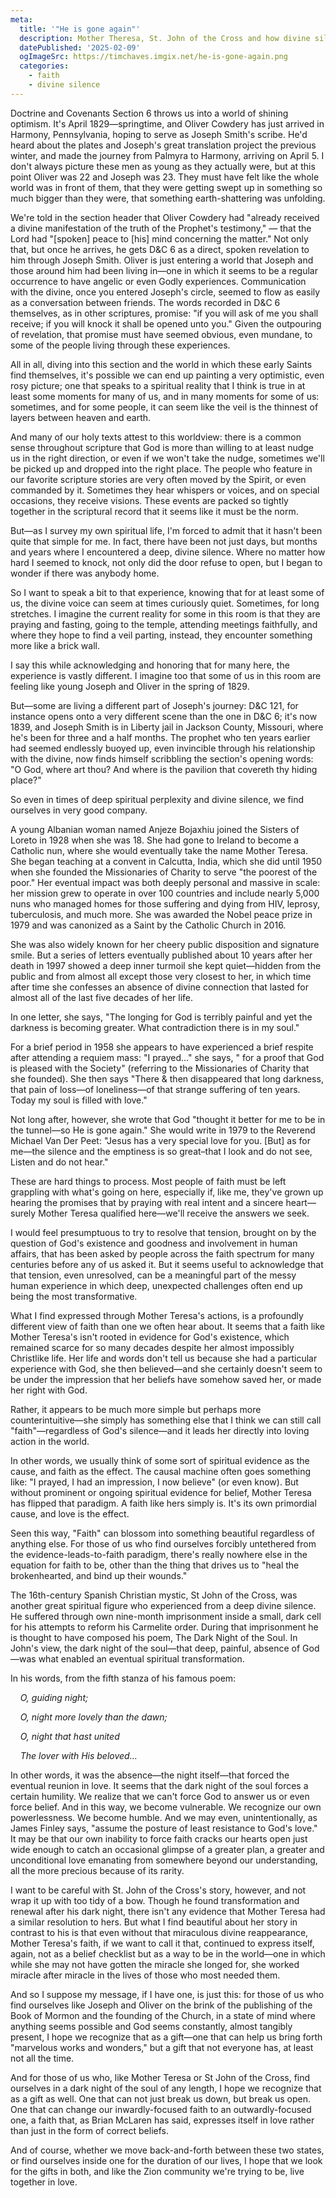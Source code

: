 ```yaml
---
meta:
  title: '"He is gone again"'
  description: Mother Theresa, St. John of the Cross and how divine silence might open us up to a different type of faith
  datePublished: '2025-02-09'
  ogImageSrc: https://timchaves.imgix.net/he-is-gone-again.png
  categories:
    - faith
    - divine silence
---
```



Doctrine and Covenants Section 6 throws us into a world of shining optimism. It's April 1829—springtime, and Oliver Cowdery has just arrived in Harmony, Pennsylvania, hoping to serve as Joseph Smith's scribe. He'd heard about the plates and Joseph's great translation project the previous winter, and made the journey from Palmyra to Harmony, arriving on April 5. I don't always picture these men as young as they actually were, but at this point Oliver was 22 and Joseph was 23. They must have felt like the whole world was in front of them, that they were getting swept up in something so much bigger than they were, that something earth-shattering was unfolding.

We're told in the section header that Oliver Cowdery had "already received a divine manifestation of the truth of the Prophet's testimony," — that the Lord had "[spoken] peace to [his] mind concerning the matter." Not only that, but once he arrives, he gets D&C 6 as a direct, spoken revelation to him through Joseph Smith. Oliver is just entering a world that Joseph and those around him had been living in—one in which it seems to be a regular occurrence to have angelic or even Godly experiences. Communication with the divine, once you entered Joseph's circle, seemed to flow as easily as a conversation between friends. The words recorded in D&C 6 themselves, as in other scriptures, promise: "if you will ask of me you shall receive; if you will knock it shall be opened unto you." Given the outpouring of revelation, that promise must have seemed obvious, even mundane, to some of the people living through these experiences.

All in all, diving into this section and the world in which these early Saints find themselves, it's possible we can end up painting a very optimistic, even rosy picture; one that speaks to a spiritual reality that I think is true in at least some moments for many of us, and in many moments for some of us: sometimes, and for some people, it can seem like the veil is the thinnest of layers between heaven and earth.

And many of our holy texts attest to this worldview: there is a common sense throughout scripture that God is more than willing to at least nudge us in the right direction, or even if we won't take the nudge, sometimes we'll be picked up and dropped into the right place. The people who feature in our favorite scripture stories are very often moved by the Spirit, or even commanded by it. Sometimes they hear whispers or voices, and on special occasions, they receive visions. These events are packed so tightly together in the scriptural record that it seems like it must be the norm.

But—as I survey my own spiritual life, I'm forced to admit that it hasn't been quite that simple for me. In fact, there have been not just days, but months and years where I encountered a deep, divine silence. Where no matter how hard I seemed to knock, not only did the door refuse to open, but I began to wonder if there was anybody home.

So I want to speak a bit to that experience, knowing that for at least some of us, the divine voice can seem at times curiously quiet. Sometimes, for long stretches. I imagine the current reality for some in this room is that they are praying and fasting, going to the temple, attending meetings faithfully, and where they hope to find a veil parting, instead, they encounter something more like a brick wall.

I say this while acknowledging and honoring that for many here, the experience is vastly different. I imagine too that some of us in this room are feeling like young Joseph and Oliver in the spring of 1829.

But—some are living a different part of Joseph's journey: D&C 121, for instance opens onto a very different scene than the one in D&C 6; it's now 1839, and Joseph Smith is in Liberty jail in Jackson County, Missouri, where he's been for three and a half months. The prophet who ten years earlier had seemed endlessly buoyed up, even invincible through his relationship with the divine, now finds himself scribbling the section's opening words: "O God, where art thou? And where is the pavilion that covereth thy hiding place?"

So even in times of deep spiritual perplexity and divine silence, we find ourselves in very good company.

A young Albanian woman named Anjeze Bojaxhiu joined the Sisters of Loreto in 1928 when she was 18. She had gone to Ireland to become a Catholic nun, where she would eventually take the name Mother Teresa. She began teaching at a convent in Calcutta, India, which she did until 1950 when she founded the Missionaries of Charity to serve "the poorest of the poor." Her eventual impact was both deeply personal and massive in scale: her mission grew to operate in over 100 countries and include nearly 5,000 nuns who managed homes for those suffering and dying from HIV, leprosy, tuberculosis, and much more. She was awarded the Nobel peace prize in 1979 and was canonized as a Saint by the Catholic Church in 2016.

She was also widely known for her cheery public disposition and signature smile. But a series of letters eventually published about 10 years after her death in 1997 showed a deep inner turmoil she kept quiet—hidden from the public and from almost all except those very closest to her, in which time after time she confesses an absence of divine connection that lasted for almost all of the last five decades of her life.

In one letter, she says, "The longing for God is terribly painful and yet the darkness is becoming greater. What contradiction there is in my soul."

For a brief period in 1958 she appears to have experienced a brief respite after attending a requiem mass: "I prayed…" she says, " for a proof that God is pleased with the Society" (referring to the Missionaries of Charity that she founded). She then says "There & then disappeared that long darkness, that pain of loss—of loneliness—of that strange suffering of ten years. Today my soul is filled with love."

Not long after, however, she wrote that God "thought it better for me to be in the tunnel—so He is gone again."
She would write in 1979 to the Reverend Michael Van Der Peet: "Jesus has a very special love for you. [But] as for me—the silence and the emptiness is so great–that I look and do not see, Listen and do not hear."

These are hard things to process. Most people of faith must be left grappling with what's going on here, especially if, like me, they've grown up hearing the promises that by praying with real intent and a sincere heart—surely Mother Teresa qualified here—we'll receive the answers we seek.

I would feel presumptuous to try to resolve that tension, brought on by the question of God's existence and goodness and involvement in human affairs, that has been asked by people across the faith spectrum for many centuries before any of us asked it. But it seems useful to acknowledge that that tension, even unresolved, can be a meaningful part of the messy human experience in which deep, unexpected challenges often end up being the most transformative.

What I find expressed through Mother Teresa's actions, is a profoundly different view of faith than one we often hear about. It seems that a faith like Mother Teresa's isn't rooted in evidence for God's existence, which remained scarce for so many decades despite her almost impossibly Christlike life. Her life and words don't tell us because she had a particular experience with God, she then believed—and she certainly doesn't seem to be under the impression that her beliefs have somehow saved her, or made her right with God.

Rather, it appears to be much more simple but perhaps more counterintuitive—she simply has something else that I think we can still call "faith"—regardless of God's silence—and it leads her directly into loving action in the world.

In other words, we usually think of some sort of spiritual evidence as the cause, and faith as the effect. The causal machine often goes something like: "I prayed, I had an impression, I now believe" (or even know). But without prominent or ongoing spiritual evidence for belief, Mother Teresa has flipped that paradigm. A faith like hers simply is. It's its own primordial cause, and love is the effect.

Seen this way, "Faith" can blossom into something beautiful regardless of anything else. For those of us who find ourselves forcibly untethered from the evidence-leads-to-faith paradigm, there's really nowhere else in the equation for faith to be, other than the thing that drives us to "heal the brokenhearted, and bind up their wounds."

The 16th-century Spanish Christian mystic, St John of the Cross, was another great spiritual figure who experienced from a deep divine silence. He suffered through own nine-month imprisonment inside a small, dark cell for his attempts to reform his Carmelite order. During that imprisonment he is thought to have composed his poem, The Dark Night of the Soul. In John's view, the dark night of the soul—that deep, painful, absence of God—was what enabled an eventual spiritual transformation.

In his words, from the fifth stanza of his famous poem:

*&nbsp;&nbsp;&nbsp;&nbsp;O, guiding night;*

*&nbsp;&nbsp;&nbsp;&nbsp;O, night more lovely than the dawn;*

*&nbsp;&nbsp;&nbsp;&nbsp;O, night that hast united*

*&nbsp;&nbsp;&nbsp;&nbsp;The lover with His beloved…*

In other words, it was the absence—the night itself—that forced the eventual reunion in love. It seems that the dark night of the soul forces a certain humility. We realize that we can't force God to answer us or even force belief. And in this way, we become vulnerable. We recognize our own powerlessness. We become humble. And we may even, unintentionally, as James Finley says, "assume the posture of least resistance to God's love." It may be that our own inability to force faith cracks our hearts open just wide enough to catch an occasional glimpse of a greater plan, a greater and unconditional love emanating from somewhere beyond our understanding, all the more precious because of its rarity.

I want to be careful with St. John of the Cross's story, however, and not wrap it up with too tidy of a bow. Though he found transformation and renewal after his dark night, there isn't any evidence that Mother Teresa had a similar resolution to hers. But what I find beautiful about her story in contrast to his is that even without that miraculous divine reappearance, Mother Teresa's faith, if we want to call it that, continued to express itself, again, not as a belief checklist but as a way to be in the world—one in which while she may not have gotten the miracle she longed for, she worked miracle after miracle in the lives of those who most needed them.

And so I suppose my message, if I have one, is just this: for those of us who find ourselves like Joseph and Oliver on the brink of the publishing of the Book of Mormon and the founding of the Church, in a state of mind where anything seems possible and God seems constantly, almost tangibly present, I hope we recognize that as a gift—one that can help us bring forth "marvelous works and wonders," but a gift that not everyone has, at least not all the time.

And for those of us who, like Mother Teresa or St John of the Cross, find ourselves in a dark night of the soul of any length, I hope we recognize that as a gift as well. One that can not just break us down, but break us open. One that can change our inwardly-focused faith to an outwardly-focused one, a faith that, as Brian McLaren has said, expresses itself in love rather than just in the form of correct beliefs.

And of course, whether we move back-and-forth between these two states, or find ourselves inside one for the duration of our lives, I hope that we look for the gifts in both, and like the Zion community we're trying to be, live together in love.

<Sig />
